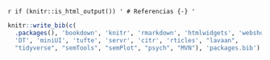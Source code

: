 `r if (knitr::is_html_output()) '
# Referencias {-}
'`

```r
knitr::write_bib(c(
  .packages(), 'bookdown', 'knitr', 'rmarkdown', 'htmlwidgets', 'webshot', 
  'DT', 'miniUI', 'tufte', 'servr', 'citr', 'rticles', "lavaan",
  "tidyverse", "semTools", "semPlot", "psych", "MVN"), 'packages.bib')
```

